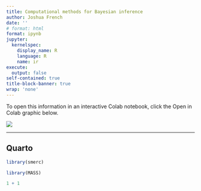 ```yaml
---
title: Computational methods for Bayesian inference
author: Joshua French
date: ''
# format: html
format: ipynb
jupyter:
  kernelspec:
    display_name: R
    language: R
    name: ir
execute:
  output: false
self-contained: true
title-block-banner: true
wrap: 'none'
---
```


To open this information in an interactive Colab notebook, click the Open in Colab graphic below.

<a href="https://colab.research.google.com/github/jfrench/BayesianStatistics/blob/master/lectures/test.ipynb">
   <img src="https://colab.research.google.com/assets/colab-badge.svg">
</a>

---

## Quarto

```r
library(smerc)
```

```r
library(MASS)
```

```r
1 + 1
```
